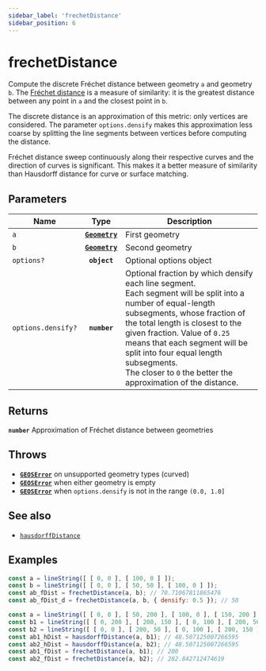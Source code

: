 ```yaml
---
sidebar_label: 'frechetDistance'
sidebar_position: 6
---
```


# frechetDistance

Compute the discrete Fréchet distance between geometry `a` and geometry `b`.
The [Fréchet distance](https://en.wikipedia.org/wiki/Fr%C3%A9chet_distance)
is a measure of similarity: it is the greatest distance between any point in
`a` and the closest point in `b`.

The discrete distance is an approximation of this metric: only vertices are
considered. The parameter `options.densify` makes this approximation less coarse
by splitting the line segments between vertices before computing the distance.

Fréchet distance sweep continuously along their respective curves and the
direction of curves is significant. This makes it a better measure of similarity
than Hausdorff distance for curve or surface matching.

## Parameters

| Name | Type | Description |
| --- | :-: | --- |
| `a` | [**`Geometry`**](../types/Geometry/index.mdx) | First geometry |
| `b` | [**`Geometry`**](../types/Geometry/index.mdx) | Second geometry |
| `options?` | **`object`** | Optional options object |
| `options.densify?` | **`number`** | Optional fraction by which densify each line segment. <br/> Each segment will be split into a number of equal-length subsegments, whose fraction of the total length is closest to the given fraction. Value of `0.25` means that each segment will be split into four equal length subsegments. <br/> The closer to `0` the better the approximation of the distance. |

## Returns

**`number`** Approximation of Fréchet distance between geometries

## Throws

- [**`GEOSError`**](../types/errors.mdx#GEOSError) on unsupported geometry types (curved)
- [**`GEOSError`**](../types/errors.mdx#GEOSError) when either geometry is empty
- [**`GEOSError`**](../types/errors.mdx#GEOSError) when `options.densify` is not in the range `(0.0, 1.0]`

## See also

- [`hausdorffDistance`](hausdorffDistance.mdx)

## Examples

```js live
const a = lineString([ [ 0, 0 ], [ 100, 0 ] ]);
const b = lineString([ [ 0, 0 ], [ 50, 50 ], [ 100, 0 ] ]);
const ab_fDist = frechetDistance(a, b); // 70.71067811865476
const ab_fDist_d = frechetDistance(a, b, { densify: 0.5 }); // 50
```

```js live title="with a comparison to Hausdorff distance"
const a = lineString([ [ 0, 0 ], [ 50, 200 ], [ 100, 0 ], [ 150, 200 ], [ 200, 0 ] ]);
const b1 = lineString([ [ 0, 200 ], [ 200, 150 ], [ 0, 100 ], [ 200, 50 ], [ 0, 0 ] ]);
const b2 = lineString([ [ 0, 0 ], [ 200, 50 ], [ 0, 100 ], [ 200, 150 ], [ 0, 200 ] ]);
const ab1_hDist = hausdorffDistance(a, b1); // 48.507125007266595
const ab2_hDist = hausdorffDistance(a, b2); // 48.507125007266595
const ab1_fDist = frechetDistance(a, b1); // 200
const ab2_fDist = frechetDistance(a, b2); // 282.842712474619
```
